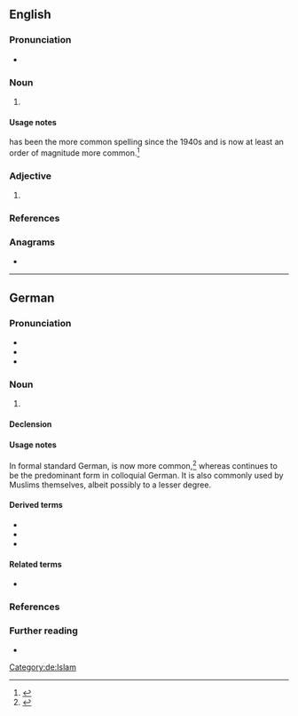 {{also|moslem}}
==English==

===Pronunciation===
* {{IPA|en|/ˈmɒzləm/|/ˈmɒsləm/}}

===Noun===
{{en-noun}}

# {{dated spelling of|en|Muslim}}

====Usage notes====
{{m|en|Muslim}} has been the more common spelling since the 1940s and is now at least an order of magnitude more common.<ref>{{R:GNV|Muslim, Moslem|corpus=15|startyear=1900}}</ref>

===Adjective===
{{en-adj|more}}

# {{dated spelling of|en|Muslim}}

===References===
<references/>

===Anagrams===
* {{anagrams|en|a=elmmos|mmoles}}

----

==German==

===Pronunciation===
* {{IPA|de|/ˈmɔslɛm/}}
* {{audio|de|De-Moslem.ogg|Audio}}
* {{hyphenation|de|Mos|lem}}

===Noun===
{{de-noun|m|Moslems|Moslems|pl2=Mosleme|f=Moslemin}}

# {{lb|de|now|chiefly|colloquial}} {{alternative form of|de|Muslim}}
#: {{ant|de|Nichtmoslem|Kafir}}

====Declension====
{{de-decl-noun-m|s|s}}
{{de-decl-noun-m|s|e}}

====Usage notes====
In formal standard German, {{m|de|Muslim}} is now more common,<ref>{{R:GNV|Muslim, Moslem|corpus=20|startyear=1900}}</ref> whereas {{m|de|Moslem}} continues to be the predominant form in colloquial German. It is also commonly used by Muslims themselves, albeit possibly to a lesser degree.

====Derived terms====
* {{l|de|Moslemin}}
* {{l|de|moslemisch}}
* {{l|de|Kulturmoslem}}

====Related terms====
* {{l|de|Moslemismus}}

===References===
<references/>

===Further reading===
* {{R:Duden}}

[[Category:de:Islam]]